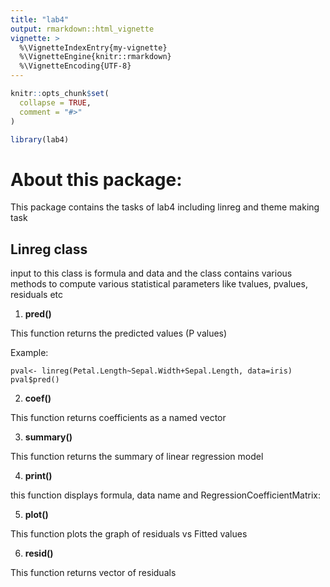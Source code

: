 ```yaml
---
title: "lab4"
output: rmarkdown::html_vignette
vignette: >
  %\VignetteIndexEntry{my-vignette}
  %\VignetteEngine{knitr::rmarkdown}
  %\VignetteEncoding{UTF-8}
---
```


```r
knitr::opts_chunk$set(
  collapse = TRUE,
  comment = "#>"
)
```

```r
library(lab4)
```

# About this package:

This package contains the tasks of lab4 including linreg and theme making task

## Linreg class
input to this class is formula and data and the class contains various methods to compute various statistical parameters like tvalues, pvalues, residuals etc



1. **pred()**

This function returns the predicted values (P values)

Example:
```
pval<- linreg(Petal.Length~Sepal.Width+Sepal.Length, data=iris)
pval$pred()
```
2. **coef()**

This function returns coefficients as a named vector

3. **summary()**

This function returns the summary of linear regression model


4. **print()**

this function displays formula, data name and  RegressionCoefficientMatrix:

 
5. **plot()**

This function plots the graph of residuals vs Fitted values


6. **resid()**

This function returns vector of residuals


